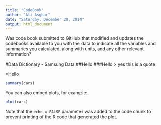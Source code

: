 ```yaml
---
title: "CodeBook"
author: "Ali Asghar"
date: "Saturday, December 20, 2014"
output: html_document
---
```


Was code book submitted to GitHub that modified and updates the codebooks available to you with the data to indicate all the variables and summaries you calculated, along with units, and any other relevant information?

#Data Dictionary - Samsung Data
##Hello
###Hello
> yes this is a quote

*Hello



```r
summary(cars)
```

You can also embed plots, for example:

```r
plot(cars)
```

Note that the `echo = FALSE` parameter was added to the code chunk to prevent printing of the R code that generated the plot.


\name{tidyDataSet_2}
\alias{tidyDataSet_2}
\docType{data}
\title{
%%   ~~ data name/kind ... ~~
}
\description{
%%  ~~ A concise (1-5 lines) description of the dataset. ~~
}
\usage{data("tidyDataSet_2")}
\format{
  A data frame with 180 observations on the following 68 variables.
  \describe{
    \item{\code{subject}}{a numeric vector}
    \item{\code{activity}}{a character vector}
    \item{\code{tBodyAcc.mean.X}}{a numeric vector}
    \item{\code{tBodyAcc.mean.Y}}{a numeric vector}
    \item{\code{tBodyAcc.mean.Z}}{a numeric vector}
    \item{\code{tGravityAcc.mean.X}}{a numeric vector}
    \item{\code{tGravityAcc.mean.Y}}{a numeric vector}
    \item{\code{tGravityAcc.mean.Z}}{a numeric vector}
    \item{\code{tBodyAccJerk.mean.X}}{a numeric vector}
    \item{\code{tBodyAccJerk.mean.Y}}{a numeric vector}
    \item{\code{tBodyAccJerk.mean.Z}}{a numeric vector}
    \item{\code{tBodyGyro.mean.X}}{a numeric vector}
    \item{\code{tBodyGyro.mean.Y}}{a numeric vector}
    \item{\code{tBodyGyro.mean.Z}}{a numeric vector}
    \item{\code{tBodyGyroJerk.mean.X}}{a numeric vector}
    \item{\code{tBodyGyroJerk.mean.Y}}{a numeric vector}
    \item{\code{tBodyGyroJerk.mean.Z}}{a numeric vector}
    \item{\code{tBodyAccMag.mean}}{a numeric vector}
    \item{\code{tGravityAccMag.mean}}{a numeric vector}
    \item{\code{tBodyAccJerkMag.mean}}{a numeric vector}
    \item{\code{tBodyGyroMag.mean}}{a numeric vector}
    \item{\code{tBodyGyroJerkMag.mean}}{a numeric vector}
    \item{\code{fBodyAcc.mean.X}}{a numeric vector}
    \item{\code{fBodyAcc.mean.Y}}{a numeric vector}
    \item{\code{fBodyAcc.mean.Z}}{a numeric vector}
    \item{\code{fBodyAccJerk.mean.X}}{a numeric vector}
    \item{\code{fBodyAccJerk.mean.Y}}{a numeric vector}
    \item{\code{fBodyAccJerk.mean.Z}}{a numeric vector}
    \item{\code{fBodyGyro.mean.X}}{a numeric vector}
    \item{\code{fBodyGyro.mean.Y}}{a numeric vector}
    \item{\code{fBodyGyro.mean.Z}}{a numeric vector}
    \item{\code{fBodyAccMag.mean}}{a numeric vector}
    \item{\code{fBodyBodyAccJerkMag.mean}}{a numeric vector}
    \item{\code{fBodyBodyGyroMag.mean}}{a numeric vector}
    \item{\code{fBodyBodyGyroJerkMag.mean}}{a numeric vector}
    \item{\code{tBodyAcc.std.X}}{a numeric vector}
    \item{\code{tBodyAcc.std.Y}}{a numeric vector}
    \item{\code{tBodyAcc.std.Z}}{a numeric vector}
    \item{\code{tGravityAcc.std.X}}{a numeric vector}
    \item{\code{tGravityAcc.std.Y}}{a numeric vector}
    \item{\code{tGravityAcc.std.Z}}{a numeric vector}
    \item{\code{tBodyAccJerk.std.X}}{a numeric vector}
    \item{\code{tBodyAccJerk.std.Y}}{a numeric vector}
    \item{\code{tBodyAccJerk.std.Z}}{a numeric vector}
    \item{\code{tBodyGyro.std.X}}{a numeric vector}
    \item{\code{tBodyGyro.std.Y}}{a numeric vector}
    \item{\code{tBodyGyro.std.Z}}{a numeric vector}
    \item{\code{tBodyGyroJerk.std.X}}{a numeric vector}
    \item{\code{tBodyGyroJerk.std.Y}}{a numeric vector}
    \item{\code{tBodyGyroJerk.std.Z}}{a numeric vector}
    \item{\code{tBodyAccMag.std}}{a numeric vector}
    \item{\code{tGravityAccMag.std}}{a numeric vector}
    \item{\code{tBodyAccJerkMag.std}}{a numeric vector}
    \item{\code{tBodyGyroMag.std}}{a numeric vector}
    \item{\code{tBodyGyroJerkMag.std}}{a numeric vector}
    \item{\code{fBodyAcc.std.X}}{a numeric vector}
    \item{\code{fBodyAcc.std.Y}}{a numeric vector}
    \item{\code{fBodyAcc.std.Z}}{a numeric vector}
    \item{\code{fBodyAccJerk.std.X}}{a numeric vector}
    \item{\code{fBodyAccJerk.std.Y}}{a numeric vector}
    \item{\code{fBodyAccJerk.std.Z}}{a numeric vector}
    \item{\code{fBodyGyro.std.X}}{a numeric vector}
    \item{\code{fBodyGyro.std.Y}}{a numeric vector}
    \item{\code{fBodyGyro.std.Z}}{a numeric vector}
    \item{\code{fBodyAccMag.std}}{a numeric vector}
    \item{\code{fBodyBodyAccJerkMag.std}}{a numeric vector}
    \item{\code{fBodyBodyGyroMag.std}}{a numeric vector}
    \item{\code{fBodyBodyGyroJerkMag.std}}{a numeric vector}
  }
}
\details{
%%  ~~ If necessary, more details than the __description__ above ~~
}
\source{
%%  ~~ reference to a publication or URL from which the data were obtained ~~
}
\references{
%%  ~~ possibly secondary sources and usages ~~
}
\examples{
data(tidyDataSet_2)
## maybe str(tidyDataSet_2) ; plot(tidyDataSet_2) ...
}
\keyword{datasets}

